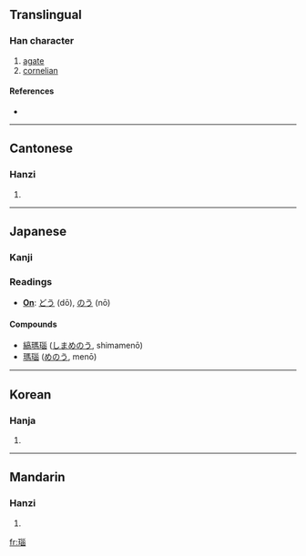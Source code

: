 ==Translingual==

===Han character===
{{Han char|rn=96|rad=玉|as=09|sn=13|four=1216<sub>3</sub>|canj=一土女女田 (MGVVW)}}

# [[agate]]
# [[cornelian]]

====References====
* {{Han ref|kx=0738.030|dkj=21125|dj=1148.230|hdz=21130.020|uh=7459|ud=29785|bh=B7EA|bd=47082}}

----

==Cantonese==

===Hanzi===
{{yue-hanzi|jyut=|y=nou5}}

# {{defn|Cantonese}}

----

==Japanese==

===Kanji===

===Readings===
* '''[[On]]''': [[どう]] (dō), [[のう]] (nō)

====Compounds====
{{rfc-level|Compounds at L4+ not in L3 POS section (AutoFormat would have corrected level of Readings)}}
* [[縞瑪瑙]] ([[しまめのう]], shimamenō)
* [[瑪瑙]] ([[めのう]], menō)

----

==Korean==

===Hanja===
{{ko-hanja|hangeul=노|eumhun=|rv=no|mr=no|y=no}}

# {{defn|Korean}}

----

==Mandarin==

===Hanzi===
{{cmn-hanzi|pin=[[nǎo]] ([[nao3]])|wg=nao<sup>3</sup>}}

# {{defn|Mandarin}}

[[fr:瑙]]